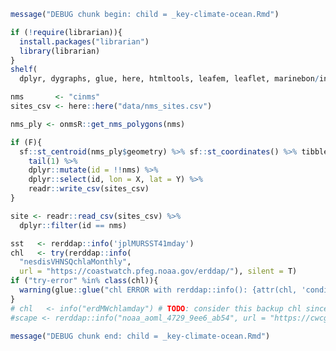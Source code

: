 ```r
message("DEBUG chunk begin: child = _key-climate-ocean.Rmd")

if (!require(librarian)){
  install.packages("librarian")
  library(librarian)
}
shelf(
  dplyr, dygraphs, glue, here, htmltools, leafem, leaflet, marinebon/infographiqR, noaa-onms/onmsR, purrr, readr, rerddap, rmarkdown, shiny, stringr, tidyr, xts)

nms       <- "cinms"
sites_csv <- here::here("data/nms_sites.csv")

nms_ply <- onmsR::get_nms_polygons(nms)

if (F){
  sf::st_centroid(nms_ply$geometry) %>% sf::st_coordinates() %>% tibble::as_tibble() %>% 
    tail(1) %>% 
    dplyr::mutate(id = !!nms) %>% 
    dplyr::select(id, lon = X, lat = Y) %>% 
    readr::write_csv(sites_csv)
}

site <- readr::read_csv(sites_csv) %>%
  dplyr::filter(id == nms)

sst   <- rerddap::info('jplMURSST41mday')
chl   <- try(rerddap::info(
  "nesdisVHNSQchlaMonthly", 
  url = "https://coastwatch.pfeg.noaa.gov/erddap/"), silent = T)
if ("try-error" %in% class(chl)){
  warning(glue::glue("chl ERROR with rerddap::info(): {attr(chl, 'condition')}"))
}
# chl   <- info("erdMWchlamday") # TODO: consider this backup chl since above seems to drop off server sometimes
#scape <- rerddap::info("noaa_aoml_4729_9ee6_ab54", url = "https://cwcgom.aoml.noaa.gov/erddap/")

message("DEBUG chunk end: child = _key-climate-ocean.Rmd")
```
